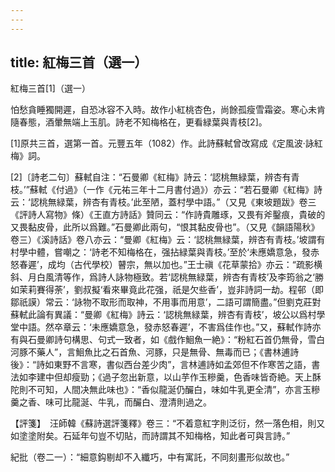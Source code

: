 ```yaml
---
---
---
```

title: 紅梅三首（選一）
---




紅梅三首[1]（選一）



怕愁貪睡獨開遲，自恐冰容不入時。故作小紅桃杏色，尚餘孤瘦雪霜姿。寒心未肯隨春態，酒暈無端上玉肌。詩老不知梅格在，更看緑葉與青枝[2]。

[1]原共三首，選第一首。元豐五年（1082）作。此詩蘇軾曾改寫成《定風波·詠紅梅》詞。

[2]〔詩老二句〕蘇軾自注：“石曼卿《紅梅》詩云：‘認桃無緑葉，辨杏有青枝。’”蘇軾《付過》（一作《元祐三年十二月書付過》）亦云：“若石曼卿《紅梅》詩云：‘認桃無緑葉，辨杏有青枝。’此至陋，蓋村學中語。”（又見《東坡題跋》卷三《評詩人寫物》條）《王直方詩話》贊同云：“作詩貴雕琢，又畏有斧鑿痕，貴破的又畏黏皮骨，此所以爲難。”石曼卿此兩句，“恨其黏皮骨也”。（又見《韻語陽秋》卷三）《溪詩話》卷八亦云：“曼卿《紅梅》云：‘認桃無緑葉，辨杏有青枝。’坡謂有村學中體，嘗嘲之：‘詩老不知梅格在，强拈緑葉與青枝。’至於‘未應嬌意急，發赤怒春遲’，成均（古代學校）瞽宗，無以加也。”王士禛《花草蒙拾》亦云：“疏影横斜、月白風清等作，爲詩人詠物極致。若‘認桃無緑葉，辨杏有青枝’及李筠翁之‘勝如茉莉賽得荼’，劉叔擬‘看來畢竟此花强，祇是欠些香’，豈非詩詞一劫。程邨（即鄒祇謨）常云：‘詠物不取形而取神，不用事而用意’，二語可謂簡盡。”但劉克莊對蘇軾此論有異議：“曼卿《紅梅》詩云：‘認桃無緑葉，辨杏有青枝’，坡公以爲村學堂中語。然卒章云：‘未應嬌意急，發赤怒春遲’，不害爲佳作也。”又，蘇軾作詩亦有與石曼卿詩句構思、句式一致者，如《戲作鮰魚一絶》：“粉紅石首仍無骨，雪白河豚不藥人”，言鮰魚比之石首魚、河豚，只是無骨、無毒而已；《書林逋詩後》：“詩如東野不言寒，書似西台差少肉”，言林逋詩如孟郊但不作寒苦之語，書法如李建中但却瘦勁；《過子忽出新意，以山芋作玉糝羹，色香味皆奇絶。天上酥陀則不可知，人間决無此味也》：“香似龍涎仍釅白，味如牛乳更全清”，亦言玉糝羹之香、味可比龍涎、牛乳，而釅白、澄清則過之。

【評箋】　汪師韓《蘇詩選評箋釋》卷三：“不着意紅字則泛衍，然一落色相，則又如塗塗附矣。石延年句豈不切貼，而詩謂其不知梅格，知此者可與言詩。”

紀批（卷二一）：“細意鈎剔却不入纖巧，中有寓託，不同刻畫形似故也。”